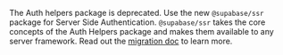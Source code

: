 <Admonition type="caution">

The Auth helpers package is deprecated. Use the new `@supabase/ssr` package for Server Side Authentication. `@supabase/ssr` takes the core concepts of the Auth Helpers package and makes them available to any server framework. Read out the [migration doc](/docs/guides/auth/server-side/migrating-to-ssr-from-auth-helpers) to learn more.

</Admonition>